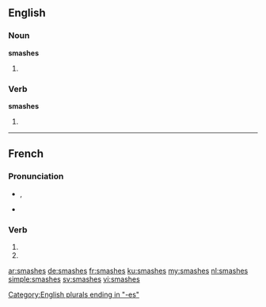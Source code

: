 {{also|smashés}}
==English==

===Noun===
'''smashes'''

# {{plural of|smash}}

===Verb===
'''smashes'''

# {{en-third-person singular of|smash}}

[[Category:English plurals ending in "-es"]]

----

==French==

===Pronunciation===
* {{IPA|lang=fr|/smaʃ/}}, {{X-SAMPA|/smaS/|lang=fr}}
* {{homophones|lang=fr|smashe|smashent}}

===Verb===
{{fr-verb-form}}

# {{conjugation of|smasher||2|s|pres|ind|lang=fr}}
# {{conjugation of|smasher||2|s|pres|sub|lang=fr}}

[[ar:smashes]]
[[de:smashes]]
[[fr:smashes]]
[[ku:smashes]]
[[my:smashes]]
[[nl:smashes]]
[[simple:smashes]]
[[sv:smashes]]
[[vi:smashes]]
